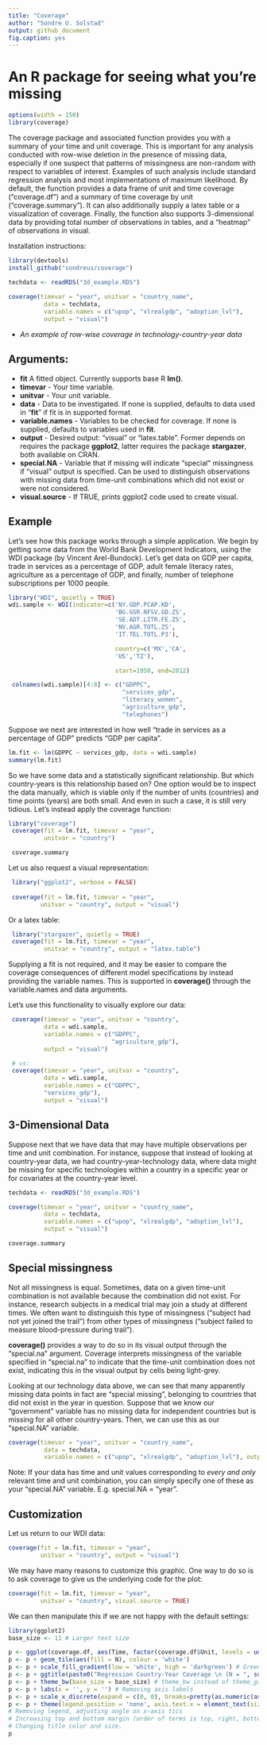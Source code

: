 ```yaml
---
title: "Coverage"
author: "Sondre U. Solstad"
output: github_document
fig.caption: yes
---
```

#  An R package for seeing what you're missing

```r
options(width = 150)
library(coverage)
```

The coverage package and associated function provides you with a summary of your time and unit coverage. This is important for any analysis conducted with row-wise deletion in the presence of missing data, especially if one suspect that patterns of missingness are non-random with respect to variables of interest. Examples of such analysis include standard regression analysis and most implementations of maximum likelihood. By default, the function provides a data frame of unit and time coverage ("coverage.df") and a summary of time coverage by unit ("coverage.summary"). It can also additionally supply a latex table or a visualization of coverage. Finally, the function also supports 3-dimensional data by providing total number of observations in tables, and a "heatmap" of observations in visual.

Installation instructions:
```r
library(devtools)
install_github("sondreus/coverage")
```


```r
techdata <- readRDS("3d_example.RDS")
 
coverage(timevar = "year", unitvar = "country_name",
          data = techdata,
          variable.names = c("upop", "xlrealgdp", "adoption_lvl"),
          output = "visual")

```

- *An example of row-wise coverage in technology-country-year data*

## Arguments: 

* **fit** A fitted object. Currently supports base R **lm()**.
* **timevar** - Your time variable.
* **unitvar** - Your unit variable.
* **data** - Data to be investigated. If none is supplied, defaults to data used in "**fit**" if fit is in supported format.
* **variable.names** - Variables to be checked for coverage. If none is supplied, defaults to variables used in **fit**.
* **output** - Desired output: "visual" or "latex.table". Former depends on requires the package **ggplot2**, latter requires the package **stargazer**, both available on CRAN.
* **special.NA** - Variable that if missing will indicate "special" missingness if "visual" output is specified. Can be used to distinguish observations with missing data from time-unit combinations which did not exist or were not considered.
* **visual.source** - If TRUE, prints ggplot2 code used to create visual.

## Example

Let's see how this package works through a simple application. We begin by getting some data from the World Bank Development Indicators, using the WDI package (by Vincent Arel-Bundock). Let's get data on GDP per capita, trade in services as a percentage of GDP, adult female literacy rates, agriculture as a percentage of GDP, and finally, number of telephone subscriptions per 1000 people.
```r
library("WDI", quietly = TRUE)
wdi.sample <- WDI(indicator=c('NY.GDP.PCAP.KD',
                              'BG.GSR.NFSV.GD.ZS',
                              'SE.ADT.LITR.FE.ZS',
                              'NV.AGR.TOTL.ZS',
                              'IT.TEL.TOTL.P3'),

                              country=c('MX','CA',
                              'US','TZ'),

                              start=1950, end=2012)

 colnames(wdi.sample)[4:8] <- c("GDPPC",
                                "services_gdp",
                                "literacy_women",
                                "agriculture_gdp",
                                "telephones")
```

Suppose we next are interested in how well "trade in services as a percentage of GDP" predicts "GDP per capita".

```r
lm.fit <- lm(GDPPC ~ services_gdp, data = wdi.sample)
summary(lm.fit)
```

So we have some data and a statistically significant relationship. But which country-years is this relationship based on? One option would be to inspect the data manually, which is viable only if the number of units (countries) and time points (years) are both small. And even in such a case, it is still very tidious. Let's instead apply the coverage function:

```r
library("coverage")
 coverage(fit = lm.fit, timevar = "year",
          unitvar = "country")

 coverage.summary
```

Let us also request a visual representation:
```r
 library("ggplot2", verbose = FALSE)
 
 coverage(fit = lm.fit, timevar = "year",
         unitvar = "country", output = "visual")
```

Or a latex table:
```r
 library("stargazer", quietly = TRUE)
 coverage(fit = lm.fit, timevar = "year",
          unitvar = "country", output = "latex.table")
```

Supplying a fit is not required, and it may be easier to compare the coverage consequences of different model specifications by instead providing the variable names. This is supported in **coverage()** through the variable.names and data arguments.


Let's use this functionality to visually explore our data:

```r
 coverage(timevar = "year", unitvar = "country",
          data = wdi.sample,
          variable.names = c("GDPPC",
                             "agriculture_gdp"),
          output = "visual")

 # vs:
 coverage(timevar = "year", unitvar = "country",
          data = wdi.sample,
          variable.names = c("GDPPC",
          "services_gdp"),
          output = "visual")

```

## 3-Dimensional Data 

Suppose next that we have data that may have multiple observations per time and unit combination. For instance, suppose that instead of looking at country-year data, we had country-year-technology data, where data might be missing for specific technologies within a country in a specific year or for covariates at the country-year level.

```r
techdata <- readRDS("3d_example.RDS")

coverage(timevar = "year", unitvar = "country_name",
          data = techdata,
          variable.names = c("upop", "xlrealgdp", "adoption_lvl"),
          output = "visual")

coverage.summary

```

## Special missingness

Not all missingness is equal. Sometimes, data on a given time-unit combination is not available because the combination did not exist. For instance, research subjects in a medical trial may join a study at different times. We often want to distinguish this type of missingness ("subject had not yet joined the trail") from other types of missingness ("subject failed to measure blood-pressure during trail"). 

**coverage()** provides a way to do so in its visual output through the "special.na" argument. Coverage interprets missingness of the variable specified in "special.na" to indicate that the time-unit combination does not exist, indicating this in the visual output by cells being light-grey. 

Looking at our technology data above, we can  see that many apparently missing data points in fact are "special missing", belonging to countries that did not exist in the year in question. Suppose that we know our "government" variable has no missing data for independent countries but is missing for all other country-years. Then, we can use this as our "special.NA" variable.

```r

coverage(timevar = "year", unitvar = "country_name",
          data = techdata,
          variable.names = c("upop", "xlrealgdp", "adoption_lvl"), output = "visual", special.NA = "government")

```

Note: If your data has time and unit values corresponding to *every and only* relevant time and unit combination, you can simply specify one of these as your "special.NA" variable. E.g. special.NA = "year". 


## Customization

Let us return to our WDI data:
```r
coverage(fit = lm.fit, timevar = "year",
         unitvar = "country", output = "visual")
```

We may have many reasons to customize this graphic. One way to do so is to ask coverage to give us the underlying code for the plot:

```r
coverage(fit = lm.fit, timevar = "year",
         unitvar = "country", visual.source = TRUE)
```

We can then manipulate this if we are not happy with the default settings:

```r
library(ggplot2)
base_size <- 11 # Larger text size

p <- ggplot(coverage.df, aes(Time, factor(coverage.df$Unit, levels = unique(coverage.df$Unit[sort(coverage.df$Unit, decreasing = TRUE)]))))  
p <- p + geom_tile(aes(fill = N), colour = 'white') 
p <- p + scale_fill_gradient(low = 'white', high = 'darkgreen') # Green instead of blue 
p <- p + ggtitle(paste0("Regression Country-Year Coverage \n (N = ", sum(coverage.df$N), ")")) # Adding title
p <- p + theme_bw(base_size = base_size) # theme_bw instead of theme_grey 
p <- p + labs(x = '', y = '') # Removing axis labels 
p <- p + scale_x_discrete(expand = c(0, 0), breaks=pretty(as.numeric(as.character(coverage.df$Time)), n=25)) + scale_y_discrete(expand = c(0, 0)) # Changing number of x-axis tics
p <- p + theme(legend.position = 'none', axis.text.x = element_text(size = base_size * 0.8, angle = 320, hjust = 0, colour = 'grey50'), plot.margin = unit(c(10, 15, 10, 5), "pt"), plot.title = element_text(color="grey50", size=12), axis.text.y = element_text(size = 30/(sqrt(length(unique(coverage.df[,1])))))) 
# Removing legend, adjusting angle on x-axis tics 
# Increasing top and bottom margin (order of terms is top, right, bottom, left), changing tuning parameter for y-axis labels
# Changing title color and size.
p

```




